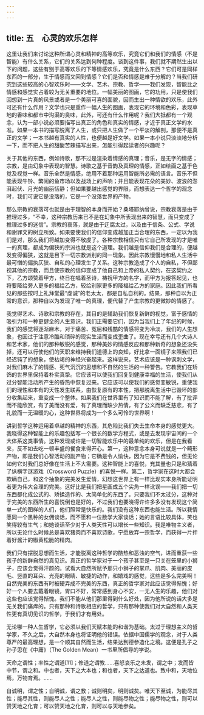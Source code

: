 ```yaml
---
---
---
```

title: 五　心灵的欢乐怎样
---




这里让我们来讨论这种所谓心灵和精神的高等欢乐，究竟它们和我们的情感（不是智能）有什么关系，它们的关系达到何种程度。谈到这件事，我们就不期然生出以下的问题，这些有别于高等欢乐的下等情感欢乐，究竟是什么东西？它们可是同样东西的一部分，生于情感而又回到情感？它们是否和情感是难于分解的？当我们研究到这些较高的心智欢乐时——文学、艺术、宗教、哲学——我们发现，智能比之情感和感觉实占着较为无关重要的地位。一幅美丽的图画，它的功用，只是使我们回想到一片真的风景或者是一个美丽可喜的面貌，因而生出一种情欲的欢乐，此外可还有什么作用？文学也只是重作一幅人生的图画，表现它的环境和色彩，表现草地的香味和都市中沟渠的臭味，此外，可还有什么作用呢？我们大抵都有一个观念，认为一部小说必须要描写出真正的角色和真实的情感，才近于真正文学的水准。如果一本书的描写脱离了人生，或只把人生做了一个平淡的解剖，那便不是真正的文学；一本书越有真实的人性，也便越是好文学。如果一本小说只淡淡地分析一下，而不把人生的甜酸苦辣描写出来，怎能引得起读者的兴趣呢？

关于其他的东西，例如诗歌，那不过是渲染着情感的真理；音乐，是无字的情感；宗教，是由幻象中表现的智慧。诗歌之基于音韵及真理的情感，正如绘画之基于色觉及视觉一样。音乐全然是情感，绝用不着那种运用智能所必需的语言。音乐不但能表现牛铃、繁闹的鱼市场以及战场上的声响；并且能表现花朵的美妙、波浪的澎湃起伏、月光的幽丽恬静；但如果要越出感觉的界限，而想表达一个哲学的观念时，我们可说它是没落的，它是一个没落世界的产物。

那么宗教的衰落可也就是由于理智的本身而开始？桑塔耶纳曾说，宗教衰落是由于推理过多，“不幸，这种宗教历来已不是在幻象中所表现出来的智慧，而只变成了推理过多的迷信”。宗教的衰落，就是由于迂腐太过，以及由于信条、公式、学说和谢罪文的树立所致。如果要使我们的信仰变成越加正当合理的东西，一定以为我们是对，那么我们将越加变得不敬虔了。各种宗教相信只有它自己所发现的才是唯一的真理，都成为偏狭的宗派也就是这个道理。我们越是信仰我们是合理的，便越发变得偏狭，这就是目下一切宗教派别的同一现象。因此宗教慢慢地和私人生活中最可憎的偏执仄狭、自私的心理发生了关系。这种宗教造成了个人的自私，不但鄙视其他的宗教，而且使宗教的信仰变成了他自己和上帝的私人契约，在这契约之下，乙方颂赞着甲方，终日在唱着圣诗，祷祝甲方的名字，而甲方为报答起见，也将要降给旁人更多的福给乙方，较给别家更多的降福给乙方的家庭。因此我们所看见的那些按时上礼拜堂最“虔诚”的老太太，都是自私自利的。结果，那种自以为正常的意识，那种自以为发现了唯一的真理，便代替了产生宗教的更微妙的情感了。

我觉得艺术、诗歌和宗教的存在，其目的是辅助我们恢复新鲜的视觉，富于感情的吸引力和一种更健全的人生意识。我们正需要它们，因为当我们上了年纪的时候，我们的感觉将逐渐麻木，对于痛苦、冤屈和残酷的情感将变为冷淡，我们的人生想象，也因过于注意冷酷和琐碎的现实生活而变成歪曲了。现在幸亏还有几个大诗人和艺术家，他们的那种敏锐的感觉，那种美妙的情感反应和那种新奇的想象还没失掉，还可以行使他们的天职来维持我们道德上的良知，好比拿一面镜子来照我们已经迟钝了的想象，使枯竭的神经兴奋起来。这样说来，艺术应该是一种讽刺文学，对我们麻木了的情感、死气沉沉的思想和不自然的生活的一种警告。它教我们在矫饰的世界里保持着朴实真挚。它应该可以使我们回复到健康幸福的生活，使我们从过分智能活动所产生的昏热中恢复过来。它应该可以使我们的感觉变敏锐，重使我们的理性和本有的天性发生联系，由恢复原有的本性，把那脱离生活中已毁坏的部分收集起来，重变成一个整体。如果我们在世界里有了知识而不能了解，有了批评而不能欣赏，有了美而没有爱，有了真理而缺少热情，有了公义而缺乏慈悲，有了礼貌而一无温暖的心，这种世界将成为一个多么可怜的世界啊！

讲到哲学这种运用着卓越的精神的东西，其危险比我们失去生命本身的感觉更大。我晓得这种智能上的乐趣包括写一个很长的数学方程式，或是去发现宇宙间的一个大体系这类事情。这种发现或许是一切智能欢乐中的最单纯的欢乐，但是在我看来，反不如去吃一顿丰盛的餐食来得开心。第一，这种意念本身可说就是一个畸形产物，即是我们心智活动的副产物；它确是令人愉快，因为它是不费钱的，但无论如何它对我们总好像在生活上不大需要。这种智能上的喜悦，充其量也只是和猜着了纵横字谜游戏（Crossword Puzzle）的喜悦一样。第二，哲学家在这时大都会欺瞒自己，和这个抽象的完美发生爱情，幻想这世界上有一样比现实本身所能证明者更为伟大合理的完美。这好比是我们把星画成五个尖角一样讹误——我们把一切东西都化成公式的、矫揉造作的、太简单化的东西了。只要我们不太过分，这种对于完美的东西所生的喜悦倒也是好的，不过我们也要晓得许许多多没有发现这个简单一式的图样的人们，他们照常是快乐的。我们没有这种东西也能生活。所以我情愿同一个黑种的女佣谈话，而不愿和一位数学大家谈话；她的言语比较具体，笑也笑得较有生气；和她谈话至少对于人类天性可以增长一些知识。我是唯物主义者，所以无论什么时候总是喜欢猪肉而不喜欢诗歌，宁愿放弃一宗哲学，而获得一片拌着好酱汁的椒黄松脆的精肉。

我们只有摆脱思想而生活，才能脱离这种哲学的酷热和恶浊的空气，进而重获一些孩子的新鲜自然的真见识。真正的哲学家对于一个孩子甚至是一只关在笼里的小狮子，应该会觉得汗颜的。试看大自然所赋予那只小狮子的掌爪、肌肉、美丽的皮毛、竖直的耳朵、光亮的眼睛、敏捷的动作，和嬉戏的感觉，这些是多么完美啊！自然完美的东西有时被硬弄成不完美的东西，真正的哲学家对此应该觉得惭愧；好好一个人要去戴着眼镜，胃口不好，常常感到身心不安，一无人生的乐趣，他们对这些也应该觉得惭愧。我们不能从他们那里得到什么好处，因为他所说的话大多是无关我们痛痒的。只有那种和诗歌相应的哲学，只有那种使我们对大自然和人类天性更有真切见识的哲学，于我们才有用处。

无论哪一种人生哲学，它必须以我们天赋本能的和谐为基础。太过于理想主义的哲学家，不久之后，大自然本身也将证明他的错误。依据中国儒学的观念，对于人类尊严的最高理想，是一个顺其自然而生活，结果达到德参造化之境。这便是孔子之孙子思在《中庸》（The Golden Mean）一书里所倡导的学说。

天命之谓性；率性之谓道[11]；修道之谓教……喜怒哀乐之未发，谓之中；发而皆中节，谓之和。中也者，天下之大本也；和也者，天下之达道也。致中和，天地位焉，万物育焉。……

自诚明，谓之性；自明诚，谓之教；诚则明矣，明则诚矣。唯天下至诚，为能尽其性；能尽其性，则能尽人之性；能尽人之性，则能尽物之性；能尽物之性，则可以赞天地之化育；可以赞天地之化育，则可以与天地参矣。